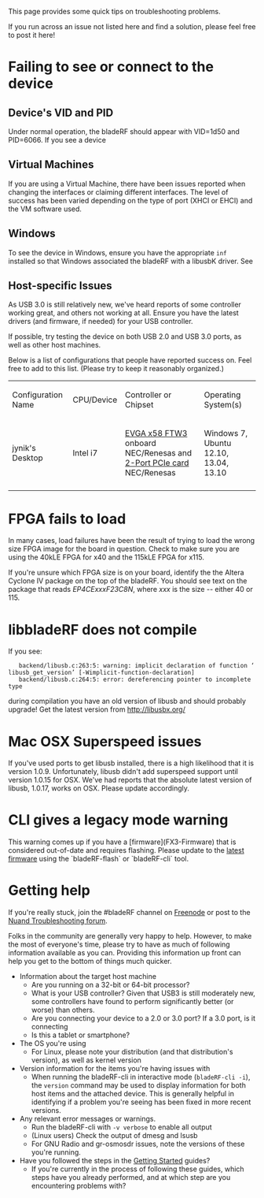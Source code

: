 This page provides some quick tips on troubleshooting problems.

If you run across an issue not listed here and find a solution, please feel free to post it here!

= Failing to see or connect to the device =

== Device's VID and PID ==
Under normal operation, the bladeRF should appear with VID=1d50 and PID=6066.  If you see a device 

== Virtual Machines ==
If you are using a Virtual Machine, there have been issues reported when changing the interfaces or claiming different interfaces.  The level of success has been varied depending on the type of port (XHCI or EHCI) and the VM software used.  

== Windows ==
To see the device in Windows, ensure you have the appropriate <code>inf</code> installed so that Windows associated the bladeRF with a libusbK driver. See 

== Host-specific Issues ==
As USB 3.0 is still relatively new, we've heard reports of some controller working great, and others not working at all. Ensure you have the latest drivers (and firmware, if needed) for your USB controller.

If possible, try testing the device on both USB 2.0 and USB 3.0 ports, as well as other host machines. 

Below is a list of configurations that people have reported success on. Feel free to add to this list. (Please try to keep it reasonably organized.)
{| class="wikitable"
| Configuration Name
| CPU/Device
| Controller or Chipset
| Operating System(s)
|-
| jynik's Desktop
| Intel i7
| [http://www.evga.com/support/manuals/files/132-GT-E768.pdf EVGA x58 FTW3] onboard NEC/Renesas and [http://www.rocketfishproducts.com/products/computer-accessories/RF-P2USB3.html 2-Port PCIe card] NEC/Renesas
| Windows 7, Ubuntu 12.10, 13.04, 13.10
|-
|}

= FPGA fails to load =
In many cases, load failures have been the result of trying to load the wrong size FPGA image for the board in question. Check to make sure you are using the 40kLE FPGA for x40 and the 115kLE FPGA for x115.

If you're unsure which FPGA size is on your board, identify the the Altera Cyclone IV package on the top of the bladeRF. You should see text on the package that reads ''EP4CExxxF23C8N'', where ''xxx'' is the size -- either 40 or 115.

= libbladeRF does not compile =
If you see:

    backend/libusb.c:263:5: warning: implicit declaration of function ‘libusb_get_version’ [-Wimplicit-function-declaration]
    backend/libusb.c:264:5: error: dereferencing pointer to incomplete type

during compilation you have an old version of libusb and should probably upgrade! Get the latest version from http://libusbx.org/

= Mac OSX Superspeed issues =

If you've used ports to get libusb installed, there is a high likelihood that it is version 1.0.9.  Unfortunately, libusb didn't add superspeed support until version 1.0.15 for OSX.  We've had reports that the absolute latest version of libusb, 1.0.17, works on OSX.  Please update accordingly.

= CLI gives a legacy mode warning =

This warning comes up if you have a [firmware](FX3-Firmware) that is considered out-of-date and requires flashing.  Please update to the [http://nuand.com/fx3/latest.img latest firmware] using the `bladeRF-flash` or `bladeRF-cli` tool.

= Getting help =
If you're really stuck, join the #bladeRF channel on [http://webchat.freenode.net/ Freenode] or post to the [http://nuand.com/forums/viewforum.php?f=4 Nuand Troubleshooting forum].

Folks in the community are generally very happy to help. However, to make the most of everyone's time, please try to have as much of following information available as you can. Providing this information up front can help you get to the bottom of things much quicker.

* Information about the target host machine
** Are you running on a 32-bit or 64-bit processor?
** What is your USB controller? Given that USB3 is still moderately new, some controllers have found to perform significantly better (or worse) than others.
** Are you connecting your device to a 2.0 or 3.0 port? If a 3.0 port, is it connecting 
** Is this a tablet or smartphone?
* The OS you're using
** For Linux, please note your distribution (and that distribution's version), as well as kernel version
* Version information for the items you're having issues with
** When running the bladeRF-cli in interactive mode (<code>bladeRF-cli -i</code>), the <code>version</code> command may be used to display information for both host items and the attached device. This is generally helpful in identifying if a problem you're seeing has been fixed in more recent versions.
* Any relevant error messages or warnings.
** Run the bladeRF-cli with <code>-v verbose</code> to enable all output
** (Linux users) Check the output of dmesg and lsusb
** For GNU Radio and gr-osmosdr issues, note the versions of these you're running.
* Have you followed the steps in the [[Home#getting-started-guides|Getting Started]] guides?
** If you're currently in the process of following these guides, which steps have you already performed, and at which step are you encountering problems with?